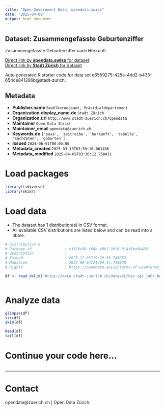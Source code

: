 ```yaml
---
title: "Open Government Data, opendata.swiss"
date: "2025-04-09"
output: html_document
---
```


## Dataset: Zusammengefasste Geburtenziffer


Zusammengefasste Geburtenziffer nach Herkunft.


[Direct link by **opendata.swiss** for dataset](https://opendata.swiss/de/dataset/zusammengefasste-geburtenziffer)<br>
[Direct link by **Stadt Zürich** for dataset](https://data.stadt-zuerich.ch/dataset/bev_zgz_jahr_herkunft_od4118)

Auto generated R starter code for data set e6559275-425e-4dd2-b435-654ce841296b@stadt-zurich.

## Metadata

- **Publisher.name** `Bevölkerungsamt, Präsidialdepartement`
- **Organization.display_name.de** `Stadt Zürich`
- **Organization.url** `http://www.stadt-zuerich.ch/opendata`
- **Maintainer** `Open Data Zürich`
- **Maintainer_email** `opendata@zuerich.ch`
- **Keywords.de** `['sasa', 'zeitreihe', 'herkunft', 'tabelle', 'sachdaten', 'geburten']`
- **Issued** `2024-06-01T00:00:00`
- **Metadata_created** `2025-03-13T03:50:10.061486`
- **Metadata_modified** `2025-04-09T03:30:12.758431`


# Load packages

```r

library(tidyverse)
library(skimr)

```

# Load data

-   The dataset has 1 distribution(s) in CSV format.
-   All available CSV distributions are listed below and can be read into a tibble.

```r

# Distribution 0
# Package_id               : c3f16e56-f60b-49b1-9bf8-014f6ba9b488
# Description              : 
# Issued                   : 2025-12-03T19:29:33.745852
# Modified                 : 2025-08-04T21:04:14.745078
# Rights                   : https://opendata.swiss/terms-of-use#terms_open

df <- read_delim('https://data.stadt-zuerich.ch/dataset/bev_zgz_jahr_herkunft_od4118/download/BEV411OD4118.csv')



```

# Analyze data

```r

glimpse(df)
str(df)
skim(df)

head(df)
tail(df)

```

# Continue your code here...

```r

```

------------------------------------------------------------------------

# Contact

opendata@zuerich.ch | Open Data Zürich
